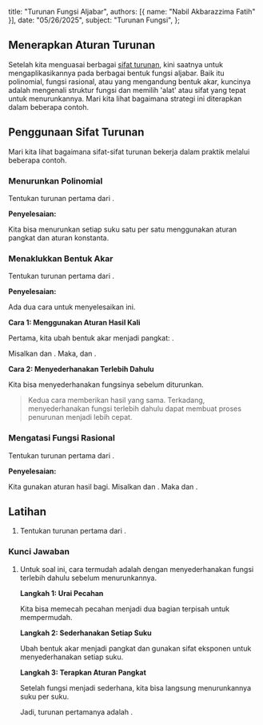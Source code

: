   title: "Turunan Fungsi Aljabar",
  authors: [{ name: "Nabil Akbarazzima Fatih" }],
  date: "05/26/2025",
  subject: "Turunan Fungsi",
};

## Menerapkan Aturan Turunan

Setelah kita menguasai berbagai [sifat turunan](/subject/high-school/12/mathematics/derivative-function/properties-of-derivative-function), kini saatnya untuk mengaplikasikannya pada berbagai bentuk fungsi aljabar. Baik itu polinomial, fungsi rasional, atau yang mengandung bentuk akar, kuncinya adalah mengenali struktur fungsi dan memilih 'alat' atau sifat yang tepat untuk menurunkannya. Mari kita lihat bagaimana strategi ini diterapkan dalam beberapa contoh.

## Penggunaan Sifat Turunan

Mari kita lihat bagaimana sifat-sifat turunan bekerja dalam praktik melalui beberapa contoh.

### Menurunkan Polinomial

Tentukan turunan pertama dari <InlineMath math="y = 4x^2 + x + 2" />.

**Penyelesaian:**

Kita bisa menurunkan setiap suku satu per satu menggunakan aturan pangkat dan aturan konstanta.

<div className="flex flex-col gap-4">
  <BlockMath math="y' = (4 \cdot 2)x^{2-1} + (1 \cdot 1)x^{1-1} + 0" />
  <BlockMath math="y' = 8x^1 + 1x^0" />
  <BlockMath math="y' = 8x + 1 \quad (\text{karena } x^0=1)" />
</div>

### Menaklukkan Bentuk Akar

Tentukan turunan pertama dari <InlineMath math="y = x\sqrt{x^3}" />.

**Penyelesaian:**

Ada dua cara untuk menyelesaikan ini.

**Cara 1: Menggunakan Aturan Hasil Kali**

Pertama, kita ubah bentuk akar menjadi pangkat: <InlineMath math="y = x \cdot x^{3/2}" />.

Misalkan <InlineMath math="u(x) = x" /> dan <InlineMath math="v(x) = x^{3/2}" />. Maka, <InlineMath math="u'(x)=1" /> dan <InlineMath math="v'(x) = \frac{3}{2}x^{1/2}" />.

<div className="flex flex-col gap-4">
  <BlockMath math="y' = u'(x)v(x) + u(x)v'(x)" />
  <BlockMath math="y' = (1)(x^{3/2}) + (x)(\frac{3}{2}x^{1/2})" />
  <BlockMath math="y' = x^{3/2} + \frac{3}{2}x^{3/2}" />
  <BlockMath math="y' = \frac{5}{2}x^{3/2}" />
</div>

**Cara 2: Menyederhanakan Terlebih Dahulu**

Kita bisa menyederhanakan fungsinya sebelum diturunkan.

<div className="flex flex-col gap-4">
  <BlockMath math="y = x \cdot x^{3/2} = x^{1 + 3/2} = x^{5/2}" />
  <BlockMath math="y' = \frac{5}{2}x^{5/2 - 1} = \frac{5}{2}x^{3/2}" />
</div>

> Kedua cara memberikan hasil yang sama. Terkadang, menyederhanakan fungsi terlebih dahulu dapat membuat proses penurunan menjadi lebih cepat.

### Mengatasi Fungsi Rasional

Tentukan turunan pertama dari <InlineMath math="y = 2\left(\frac{x^2+2}{x}\right)" />.

**Penyelesaian:**

Kita gunakan aturan hasil bagi. Misalkan <InlineMath math="u(x) = x^2+2" /> dan <InlineMath math="v(x) = x" />. Maka <InlineMath math="u'(x) = 2x" /> dan <InlineMath math="v'(x) = 1" />.

<div className="flex flex-col gap-4">
  <BlockMath math="y' = 2 \cdot \left(\frac{u'(x)v(x) - u(x)v'(x)}{[v(x)]^2}\right)" />
  <BlockMath math="y' = 2 \cdot \left(\frac{(2x)(x) - (x^2+2)(1)}{x^2}\right)" />
  <BlockMath math="y' = 2 \cdot \left(\frac{2x^2 - x^2 - 2}{x^2}\right)" />
  <BlockMath math="y' = 2 \cdot \left(\frac{x^2 - 2}{x^2}\right)" />
  <BlockMath math="y' = 2 \cdot \left(\frac{x^2}{x^2} - \frac{2}{x^2}\right) = 2 \cdot \left(1 - \frac{2}{x^2}\right) = 2 - \frac{4}{x^2}" />
</div>

## Latihan

1.  Tentukan turunan pertama dari <InlineMath math="y = \frac{\sqrt{x} + x^2}{2x}" />.

### Kunci Jawaban

1.  Untuk soal ini, cara termudah adalah dengan menyederhanakan fungsi terlebih dahulu sebelum menurunkannya.

    **Langkah 1: Urai Pecahan**

    Kita bisa memecah pecahan menjadi dua bagian terpisah untuk mempermudah.

    <BlockMath math="y = \frac{\sqrt{x}}{2x} + \frac{x^2}{2x}" />

    **Langkah 2: Sederhanakan Setiap Suku**
    
    Ubah bentuk akar menjadi pangkat <InlineMath math="x^{1/2}" /> dan gunakan sifat eksponen untuk menyederhanakan setiap suku.
    
    <div className="flex flex-col gap-4">
      <BlockMath math="y = \frac{x^{1/2}}{2x^1} + \frac{x^2}{2x^1}" />
      <BlockMath math="y = \frac{1}{2}x^{1/2 - 1} + \frac{1}{2}x^{2-1}" />
      <BlockMath math="y = \frac{1}{2}x^{-1/2} + \frac{1}{2}x" />
    </div>
    
    **Langkah 3: Terapkan Aturan Pangkat**
    
    Setelah fungsi menjadi sederhana, kita bisa langsung menurunkannya suku per suku.
    
    <div className="flex flex-col gap-4">
      <BlockMath math="y' = \frac{1}{2}\left(-\frac{1}{2}x^{-1/2 - 1}\right) + \frac{1}{2}(1)" />
      <BlockMath math="y' = -\frac{1}{4}x^{-3/2} + \frac{1}{2}" />
    </div>

    Jadi, turunan pertamanya adalah <InlineMath math="\frac{1}{2} - \frac{1}{4}x^{-3/2}" />.